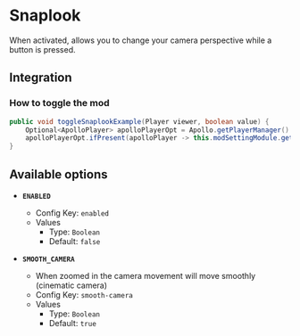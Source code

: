 # Snaplook

When activated, allows you to change your camera perspective while a button is pressed.

## Integration

### How to toggle the mod

```java
public void toggleSnaplookExample(Player viewer, boolean value) {
    Optional<ApolloPlayer> apolloPlayerOpt = Apollo.getPlayerManager().getPlayer(viewer.getUniqueId());
    apolloPlayerOpt.ifPresent(apolloPlayer -> this.modSettingModule.getOptions().set(apolloPlayer, ModSnaplook.ENABLED, value));
}
```

## Available options

- __`ENABLED`__
    - Config Key: `enabled`
    - Values
        - Type: `Boolean`
        - Default: `false`

- __`SMOOTH_CAMERA`__
    - When zoomed in the camera movement will move smoothly (cinematic camera)
    - Config Key: `smooth-camera`
    - Values
        - Type: `Boolean`
        - Default: `true`


